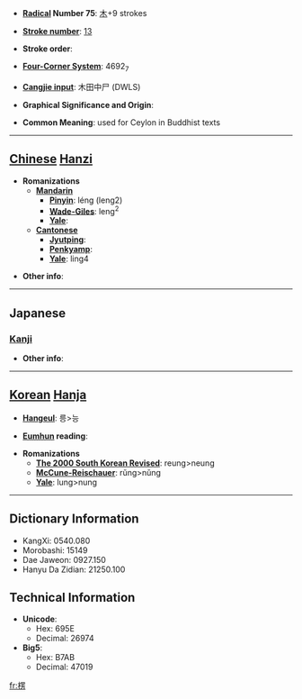 * '''[[Wiktionary:Chinese radical index| Radical]] Number 75''': [[Wiktionary:Chinese radical index 木|木]]+9 strokes

* '''[[Wiktionary:Chinese total strokes index|Stroke number]]''': [[Wiktionary:Chinese total strokes index 13|13]]

* '''Stroke order''': 

* '''[[Wiktionary:Chinese four corner index|Four-Corner System]]''': 4692<sub>7</sub>

* '''[[Wiktionary:Chinese Cangjie index|Cangjie input]]''': 木田中尸 (DWLS)

* '''Graphical Significance and Origin''': 

* '''Common Meaning''': used for Ceylon in Buddhist texts

----

== [[Chinese]] [[Hanzi]] ==

* '''Romanizations'''
** '''[[Mandarin]]'''
*** '''[[Pinyin]]''': léng (leng2)
*** '''[[Wade-Giles]]''': leng<sup>2</sup>
*** '''[[Yale]]''': 
** '''[[Cantonese]]'''
*** '''[[Jyutping]]''':
*** '''[[Penkyamp]]''': 
*** '''[[Yale]]''': ling4

* '''Other info''': 

----

==Japanese==
===[[Kanji]]===
{{kanji|on readings=[[ろう]] (rō), [[りょう]] (ryō)|kun readings=[[かど]] (kado)}}

* '''Other info''':  

----

== [[Korean]] [[Hanja]] ==

* '''[[Hangeul]]''': 릉>능

* '''[[Eumhun]] reading''': 

* '''Romanizations'''
** '''[[The 2000 South Korean Revised Romanization|The 2000 South Korean Revised]]''': reung>neung
** '''[[McCune-Reischauer]]''': rŭng>nŭng
** '''[[Yale]]''': lung>nung

----

== Dictionary Information ==

* KangXi: 0540.080
* Morobashi: 15149
* Dae Jaweon: 0927.150
* Hanyu Da Zidian: 21250.100

== Technical Information ==

* '''Unicode''':
** Hex: 695E
** Decimal: 26974
* '''Big5''':
** Hex: B7AB
** Decimal: 47019

[[fr:楞]]